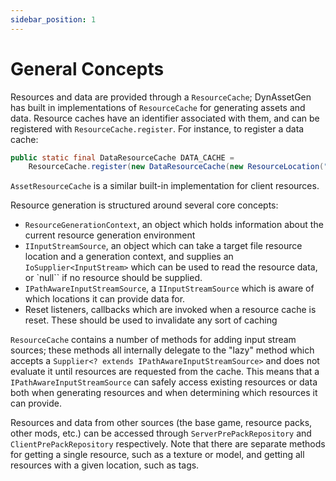 ```yaml
---
sidebar_position: 1
---
```


# General Concepts

Resources and data are provided through a `ResourceCache`; DynAssetGen has built in implementations of `ResourceCache` for 
generating assets and data. Resource caches have an identifier associated with them, and can be registered with `ResourceCache.register`. For instance, to register a data cache:

```java
public static final DataResourceCache DATA_CACHE =
    ResourceCache.register(new DataResourceCache(new ResourceLocation("my_mod", "data")));
```

`AssetResourceCache` is a similar built-in implementation for client resources.

Resource generation is structured around several core concepts:
* `ResourceGenerationContext`, an object which holds information about the current resource generation environment
* `IInputStreamSource`, an object which can take a target file resource location and a generation context, and supplies an
  `IoSupplier<InputStream>` which can be used to read the resource data, or `null`` if no resource should be supplied.
* `IPathAwareInputStreamSource`, a `IInputStreamSource` which is aware of which locations it can provide data for.
* Reset listeners, callbacks which are invoked when a resource cache is reset. These should be used to invalidate any sort of
  caching

`ResourceCache` contains a number of methods for adding input stream sources; these methods all
internally delegate to the "lazy" method which accepts a `Supplier<? extends IPathAwareInputStreamSource>` and does not
evaluate it until resources are requested from the cache. This means that a `IPathAwareInputStreamSource` can safely access
existing resources or data both when generating resources and when determining which resources it can provide.

Resources and data from other sources (the base game, resource packs, other mods, etc.) can be accessed through
`ServerPrePackRepository` and `ClientPrePackRepository` respectively. Note that there are separate methods for getting a
single resource, such as a texture or model, and getting all resources with a given location, such as tags.
